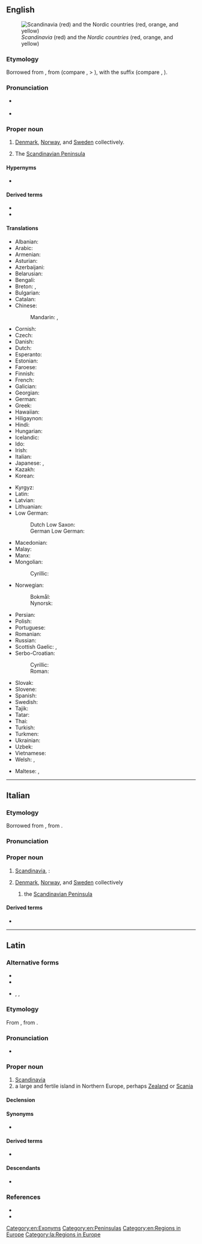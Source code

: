 ==English==
[[Image:Scandinavia location map definitions.PNG|thumb|right|''Scandinavia'' (red) and the ''Nordic countries'' (red, orange, and yellow)]]

===Etymology===
Borrowed from {{bor|en|la|Scandināvia}}, from {{der|en|gem-pro|*Skadinawjō||Scadia island}} (compare {{cog|ang|Sċedeniġ}}, {{cog|non|Skáney}} > {{cog|sv|Skåne||southern tip of Sweden, [[Scania]]}}), with the suffix {{m|gem-pro|*awjō||island}} (compare {{cog|ang|ieg|īġ, īeġ|island}}, {{cog|non|ey||island}}). {{doublet|en|Scania}}

===Pronunciation===
* {{a|US}} {{IPA|en|/skændɪˈneɪvi.ə/}}
* {{rhymes|en|eɪviə|s=5}}

===Proper noun===
{{en-proper noun}}

# [[Denmark]], [[Norway]], and [[Sweden]] collectively.
# {{lb|en|geographic}} The [[Scandinavian Peninsula]]

====Hypernyms====
* {{sense|group of countries}} {{l|en|Nordic countries}}

====Derived terms====
* {{l|en|Scandinavian}}
* {{l|en|Scandinavism}}

====Translations====
{{trans-top|Denmark, Norway, and Sweden}}
* Albanian: {{t+|sq|Skandinavia}}
* Arabic: {{t|ar|إِسْكَنْدِينَافِيَا|f}}
* Armenian: {{t|hy|Սկանդինավիա}}
* Asturian: {{t|ast|Escandinavia|f}}
* Azerbaijani: {{t|az|Skandinaviya}}
* Belarusian: {{t|be|Скандына́вія|f}}
* Bengali: {{t|bn|স্ক্যান্ডিনেভিয়া}}
* Breton: {{t|br|Skandinavia}}, {{t|br|Lec’hlenn}}
* Bulgarian: {{t|bg|Скандина́вия|f}}
* Catalan: {{t|ca|Escandinàvia|f}}
* Chinese:
*: Mandarin: {{t+|cmn|斯堪的納維亞}}, {{t+|cmn|斯堪的纳维亚|tr=Sīkāndìnàwéiyà}}
* Cornish: {{t|kw|Skandinavi}}
* Czech: {{t+|cs|Skandinávie|f}}
* Danish: {{t|da|Skandinavien|n}}
* Dutch: {{t+|nl|Scandinavië|n}}
* Esperanto: {{t+|eo|Skandinavio}}
* Estonian: {{t+|et|Skandinaavia}}
* Faroese: {{t|fo|Skandinavia|f}}
* Finnish: {{t+|fi|Skandinavia}}
* French: {{t+|fr|Scandinavie|f}}
* Galician: {{t|gl|Escandinavia|f}}
* Georgian: {{t|ka|სკანდინავია|sc=Geor}}
* German: {{t+|de|Skandinavien|n}}
* Greek: {{t+|el|Σκανδιναβία|f}}
* Hawaiian: {{t|haw|Sekanedinawia}}
* Hiligaynon: {{t|hil|Eskandinabya}}
* Hindi: {{t|hi|स्कैंडेनेविया|m}}
* Hungarian: {{t+|hu|Skandinávia}}
* Icelandic: {{t+|is|Skandinavía|f}}
* Ido: {{t+|io|Skandinavia}}
* Irish: {{t|ga|Críoch Lochlann|f}}
* Italian: {{t+|it|Scandinavia|f}}
* Japanese: {{t|ja|スカンディナヴィア|tr=Sukandinavia}}, {{t|ja|スカンジナビア|tr=Sukanjinabia}}
* Kazakh: {{t|kk|Скандинавия}}
* Korean: {{t+|ko|^스칸디나비아}}
{{trans-mid}}
* Kyrgyz: {{t|ky|Скандинавия}}
* Latin: {{t|la|Scandinavia|f}}
* Latvian: {{t|lv|Skandināvija|f}}
* Lithuanian: {{t|lt|Skandinavija|f}}
* Low German:
*: Dutch Low Saxon: {{t|nds-nl|Scandinavië}}
*: German Low German: {{t|nds-de|Skandinavien|n}}
* Macedonian: {{t|mk|Скандинавија|f}}
* Malay: {{t|ms|Skandinavia}}
* Manx: {{t|gv|Loghlin|f}}
* Mongolian:
*: Cyrillic: {{t|mn|Скандинав}}
* Norwegian:
*: Bokmål: {{t|nb|Skandinavia}}
*: Nynorsk: {{t|nn|Skandinavia}}
* Persian: {{t+|fa|اسکاندیناوی|tr=eskândinâvi}}
* Polish: {{t+|pl|Skandynawia}}
* Portuguese: {{t+|pt|Escandinávia|f}}
* Romanian: {{t|ro|Scandinavia|f}}
* Russian: {{t+|ru|Скандина́вия|f}}
* Scottish Gaelic: {{t|gd|Lochlann|m|f}}, {{t|gd|Scànnanàibhia}}
* Serbo-Croatian:
*: Cyrillic: {{t|sh|Скандѝна̄вија|f}}
*: Roman: {{t+|sh|Skandìnāvija|f}}
* Slovak: {{t|sk|Škandinávia|f}}
* Slovene: {{t+|sl|Skandinavija|f}}
* Spanish: {{t+|es|Escandinavia|f}}
* Swedish: {{t+|sv|Skandinavien|n}}
* Tajik: {{t|tg|Скандинавия}}
* Tatar: {{t|tt|Скандинавия}}
* Thai: {{t|th|สแกนดิเนเวีย}}
* Turkish: {{t|tr|İskandinavya}}
* Turkmen: {{t|tk|Skandinawiýa}}
* Ukrainian: {{t|uk|Скандина́вія|f}}
* Uzbek: {{t+|uz|Skandinaviya}}
* Vietnamese: {{t|vi|Xcan-đi-na-vi}}
* Welsh: {{t|cy|Llychlyn|f}}, {{t|cy|Sgandinafia|f}}
{{trans-bottom}}

{{trans-see|Scandinavian Peninsula}}

{{checktrans-top}}
* Maltese: {{t-check|mt|Skandinavja|f}}, {{t-check|mt|Iskandinavja|alt=l-Iskandinavja|f}}
{{trans-mid}}
{{trans-bottom}}

[[Category:en:Exonyms]]
[[Category:en:Peninsulas]]
[[Category:en:Regions in Europe]]

----

==Italian==

===Etymology===
Borrowed from {{bor|it|la|Scandināvia}}, from {{der|it|gem-pro|*Skadinawjō||Scadia island}}.

===Pronunciation===
{{it-pr|Scandinàvia}}

===Proper noun===
{{it-proper noun|f}}

# [[#English|Scandinavia]], {{n-g|specifically}}:
# {{lb|it|political|cultural|linguistic|etc.}} [[Denmark]], [[Norway]], and [[Sweden]] collectively
## {{lb|it|geographic}} the [[Scandinavian Peninsula]]

====Derived terms====
* {{l|it|scandinavo}}

{{C|it|Exonyms|Peninsulas|Regions in Europe}}

----

==Latin==
{{wikipedia|lang=la}}

===Alternative forms===
* {{l|la|Scadināvia}}
* {{l|la|Scatināvia}}
* {{l|la|Scandināuia}}, {{l|la|Scatināuia}}, {{l|la|Scadināuia}} {{qual|orthographic variants}}

===Etymology===
From {{der|la|gem-pro|*Skadinawjō||Scadia island}}, from {{m|gem-pro|*awjō||island}}.

===Pronunciation===
* {{la-IPA|Scandināvia}}

===Proper noun===
{{la-proper noun|Scandināvia<1.loc>}}

# [[#English|Scandinavia]]
# a large and fertile island in Northern Europe, perhaps [[Zealand]] or [[Scania]]

====Declension====
{{la-ndecl|Scandināvia<1.loc>}}

====Synonyms====
* {{l|la|Scandia}}

====Derived terms====
* {{l|la|scandināvicus}}

====Descendants====
* {{desc|en|Scandinavia}}

===References===
* {{R:L&S}}
* {{R:Gaffiot}}

[[Category:la:Regions in Europe]]